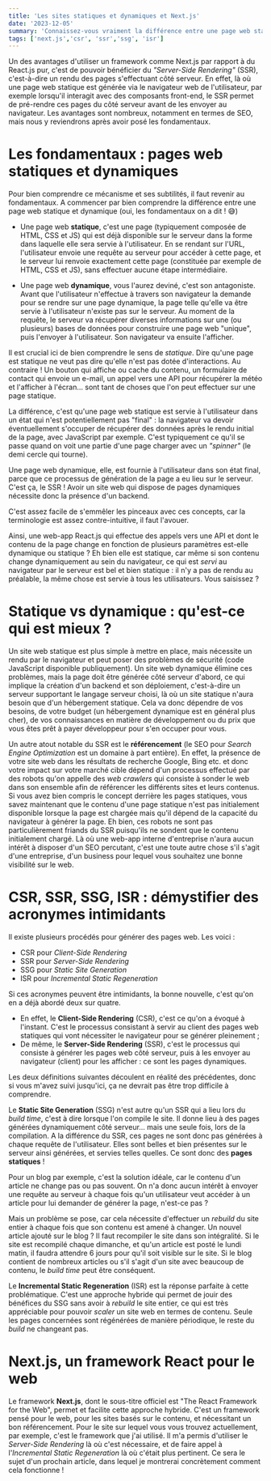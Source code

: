 ```yaml
---
title: 'Les sites statiques et dynamiques et Next.js'
date: '2023-12-05'
summary: 'Connaissez-vous vraiment la différence entre une page web statique et dynamique ? CSR, SSR, SSG, ISR : c'est quoi ces acronymes ? Et l'intérêt de Next.js'
tags: ['next.js','csr', 'ssr','ssg', 'isr']
---
```


Un des avantages d'utiliser un framework comme Next.js par rapport à du React.js pur, c'est de pouvoir bénéficier du *"Server-Side Rendering"* (SSR), c'est-à-dire un rendu des pages s'effectuant côté serveur. En effet, là où une page web statique est générée via le navigateur web de l'utilisateur, par exemple lorsqu'il interagit avec des composants front-end, le SSR permet de pré-rendre ces pages du côté serveur avant de les envoyer au navigateur. Les avantages sont nombreux, notamment en termes de SEO, mais nous y reviendrons après avoir posé les fondamentaux.


# Les fondamentaux : pages web statiques et dynamiques

Pour bien comprendre ce mécanisme et ses subtilités, il faut revenir au fondamentaux. A commencer par bien comprendre la différence entre une page web statique et dynamique (oui, les fondamentaux on a dit ! 😅)

- Une page web **statique**, c'est une page (typiquement composée de HTML, CSS et JS) qui est déjà disponible sur le serveur dans la forme dans laquelle elle sera servie à l'utilisateur. En se rendant sur l'URL, l'utilisateur envoie une requête au serveur pour accéder à cette page, et le serveur lui renvoie exactement cette page (constituée par exemple de HTML, CSS et JS), sans effectuer aucune étape intermédiaire.

- Une page web **dynamique**, vous l'aurez deviné, c'est son antagoniste. Avant que l'utilisateur n'effectue à travers son navigateur la demande pour se rendre sur une page dynamique, la page telle qu'elle va être servie à l'utilisateur n'existe pas sur le serveur. Au moment de la requête, le serveur va récupérer diverses informations sur une (ou plusieurs) bases de données pour construire une page web "unique", puis l'envoyer à l'utilisateur. Son navigateur va ensuite l'afficher. 

Il est crucial ici de bien comprendre le sens de *statique*. Dire qu'une page est statique ne veut pas dire qu'elle n'est pas dotée d'interactions. Au contraire ! Un bouton qui affiche ou cache du contenu, un formulaire de contact qui envoie un e-mail, un appel vers une API pour récupérer la météo et l'afficher à l'écran… sont tant de choses que l'on peut effectuer sur une page statique. 

La différence, c'est qu'une page web statique est servie à l'utilisateur dans un état qui n'est potentiellement pas "final" : la navigateur va devoir éventuellement s'occuper de récupérer des données après le rendu initial de la page, avec JavaScript par exemple. C'est typiquement ce qu'il se passe quand on voit une partie d'une page charger avec un *"spinner"* (le demi cercle qui tourne).

Une page web dynamique, elle, est fournie à l'utilisateur dans son état final, parce que ce processus de génération de la page a eu lieu sur le serveur. C'est ça, le SSR ! Avoir un site web qui dispose de pages dynamiques nécessite donc la présence d'un backend.

C'est assez facile de s'emmêler les pinceaux avec ces concepts, car la terminologie est assez contre-intuitive, il faut l'avouer.

Ainsi, une web-app React.js qui effectue des appels vers une API et dont le contenu de la page change en fonction de plusieurs paramètres est-elle dynamique ou statique ? Eh bien elle est statique, car même si son contenu change dynamiquement au sein du navigateur, ce qui est *servi* au navigateur par le serveur est bel et bien statique : il n'y a pas de rendu au préalable, la même chose est servie à tous les utilisateurs. Vous saisissez ?

# Statique vs dynamique : qu'est-ce qui est mieux ?

Un site web statique est plus simple à mettre en place, mais nécessite un rendu par le navigateur et peut poser des problèmes de sécurité (code JavaScript disponible publiquement). Un site web dynamique élimine ces problèmes, mais la page doit être générée côté serveur d'abord, ce qui implique la création d'un backend et son déploiement, c'est-à-dire un serveur supportant le langage serveur choisi, là où un site statique n'aura besoin que d'un hébergement statique. Cela va donc dépendre de vos besoins, de votre budget (un hébergement dynamique est en général plus cher), de vos connaissances en matière de développement ou du prix que vous êtes prêt à payer développeur pour s'en occuper pour vous.

Un autre atout notable du SSR est le **référencement** (le SEO pour *Search Engine Optimization* est un domaine à part entière). En effet, la présence de votre site web dans les résultats de recherche Google, Bing etc. et donc votre impact sur votre marché cible dépend d'un processus effectué par des robots qu'on appelle des *web crawlers* qui consiste à sonder le web dans son ensemble afin de référencer les différents sites et leurs contenus. Si vous avez bien compris le concept derrière les pages statiques, vous savez maintenant que le contenu d'une page statique n'est pas initialement disponible lorsque la page est chargée mais qu'il dépend de la capacité du navigateur à générer la page. Eh bien, ces robots ne sont pas particulièrement friands du SSR puisqu'ils ne sondent que le contenu initialement chargé. Là où une web-app interne d'entreprise n'aura aucun intérêt à disposer d'un SEO percutant, c'est une toute autre chose s'il s'agit d'une entreprise, d'un business pour lequel vous souhaitez une bonne visibilité sur le web.

# CSR, SSR, SSG, ISR : démystifier des acronymes intimidants

Il existe plusieurs procédés pour générer des pages web. Les voici :
- CSR pour *Client-Side Rendering*
- SSR pour *Server-Side Rendering*
- SSG pour *Static Site Generation*
- ISR pour *Incremental Static Regeneration*

Si ces acronymes peuvent être intimidants, la bonne nouvelle, c'est qu'on en a déjà abordé deux sur quatre.
- En effet, le **Client-Side Rendering** (CSR), c'est ce qu'on a évoqué à l'instant. C'est le processus consistant à servir au client des pages web statiques qui vont nécessiter le navigateur pour se générer pleinement ;
- De même, le **Server-Side Rendering** (SSR), c'est le processus qui consiste à générer les pages web côté serveur, puis à les envoyer au navigateur (client) pour les afficher : ce sont les pages dynamiques.

Les deux définitions suivantes découlent en réalité des précédentes, donc si vous m'avez suivi jusqu'ici, ça ne devrait pas être trop difficile à comprendre.

Le **Static Site Generation** (SSG) n'est autre qu'un SSR qui a lieu lors du *build time*, c'est à dire lorsque l'on compile le site. Il donne lieu à des pages générées dynamiquement côté serveur... mais une seule fois, lors de la compilation. A la différence du SSR, ces pages ne sont donc pas générées à chaque requête de l'utilisateur. Elles sont belles et bien présentes sur le serveur ainsi générées, et servies telles quelles. Ce sont donc des **pages statiques** !

Pour un blog par exemple, c'est la solution idéale, car le contenu d'un article ne change pas ou pas souvent. On n'a donc aucun intérêt à envoyer une requête au serveur à chaque fois qu'un utilisateur veut accéder à un article pour lui demander de générer la page, n'est-ce pas ?

Mais un problème se pose, car cela nécessite d'effectuer un *rebuild* du site entier à chaque fois que son contenu est amené à changer. Un nouvel article ajouté sur le blog ? Il faut recompiler le site dans son intégralité. Si le site est recompilé chaque dimanche, et qu'un article est posté le lundi matin, il faudra attendre 6 jours pour qu'il soit visible sur le site. Si le blog contient de nombreux articles ou s'il s'agit d'un site avec beaucoup de contenu, le *build time* peut être conséquent.

Le **Incremental Static Regeneration** (ISR) est la réponse parfaite à cette problématique. C'est une approche hybride qui permet de jouir des bénéfices du SSG sans avoir à *rebuild* le site entier, ce qui est très appréciable pour pouvoir *scaler* un site web en termes de contenu. Seule les pages concernées sont régénérées de manière périodique, le reste du *build* ne changeant pas.

  
# Next.js, un framework React pour le web

 Le framework **Next.js**, dont le sous-titre officiel est "The React Framework for the Web", permet et facilite cette approche hybride. C'est un framework pensé pour le web, pour les sites basés sur le contenu, et nécessitant un bon référencement. Pour le site sur lequel vous vous trouvez actuellement, par exemple, c'est le framework que j'ai utilisé. Il m'a permis d'utiliser le *Server-Side Rendering* là où c'est nécessaire, et de faire appel à l'*Incremental Static Regeneration* là où c'était plus pertinent. Ce sera le sujet d'un prochain article, dans lequel je montrerai concrètement comment cela fonctionne !